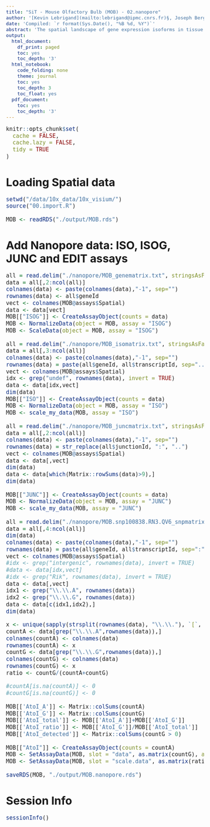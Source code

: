```yaml
---
title: "SiT - Mouse Olfactory Bulb (MOB) - 02.nanopore"
author: '[Kevin Lebrigand](mailto:lebrigand@ipmc.cnrs.fr)§, Joseph Bergenstråhle §, Kim Thrane §, Annelie Mollbrink, Pascal Barbry, Rainer Waldmann and Joakim Lundeberg'
date: 'Compiled: `r format(Sys.Date(), "%B %d, %Y")`'
abstract: 'The spatial landscape of gene expression isoforms in tissue sections.'
output:
  html_document:
    df_print: paged
    toc: yes
    toc_depth: '3'
  html_notebook:
    code_folding: none
    theme: journal
    toc: yes
    toc_depth: 3
    toc_float: yes
  pdf_document:
    toc: yes
    toc_depth: '3'
---
```


<style type="text/css">

body, td {
   font-size: 15px;
}
code.r{
  font-size: 15px;
}
pre {
  font-size: 15px
}
</style>

```r
knitr::opts_chunk$set(
  cache = FALSE,
  cache.lazy = FALSE,
  tidy = TRUE
)
```

# Loading Spatial data

```r

setwd("/data/10x_data/10x_visium/")
source("00.import.R")

MOB <- readRDS("./output/MOB.rds")

```

# Add Nanopore data: ISO, ISOG, JUNC and EDIT assays

```r

all = read.delim("./nanopore/MOB_genematrix.txt", stringsAsFactors = F)
data = all[,2:ncol(all)]
colnames(data) <- paste(colnames(data),"-1", sep="")
rownames(data) <- all$geneId
vect <- colnames(MOB@assays$Spatial)
data <- data[vect]
MOB[["ISOG"]] <- CreateAssayObject(counts = data)
MOB <- NormalizeData(object = MOB, assay = "ISOG")
MOB <- ScaleData(object = MOB, assay = "ISOG")

all = read.delim("./nanopore/MOB_isomatrix.txt", stringsAsFactors = F)
data = all[,3:ncol(all)]
colnames(data) <- paste(colnames(data),"-1", sep="")
rownames(data) = paste(all$geneId, all$transcriptId, sep="..")
vect <- colnames(MOB@assays$Spatial)
idx <- grep("undef", rownames(data), invert = TRUE)
data <- data[idx,vect]
dim(data)
MOB[["ISO"]] <- CreateAssayObject(counts = data)
MOB <- NormalizeData(object = MOB, assay = "ISO")
MOB <- scale_my_data(MOB, assay = "ISO")

all = read.delim("./nanopore/MOB_juncmatrix.txt", stringsAsFactors = F)
data = all[,2:ncol(all)]
colnames(data) <- paste(colnames(data),"-1", sep="")
rownames(data) = str_replace(all$junctionId, ":", "..")
vect <- colnames(MOB@assays$Spatial)
data <- data[,vect]
dim(data)
data <- data[which(Matrix::rowSums(data)>9),]
dim(data)

MOB[["JUNC"]] <- CreateAssayObject(counts = data)
MOB <- NormalizeData(object = MOB, assay = "JUNC")
MOB <- scale_my_data(MOB, assay = "JUNC")

all = read.delim("./nanopore/MOB.snp100838.RN3.QV6_snpmatrix.csv", sep=",", stringsAsFactors = F)
data = all[,4:ncol(all)]
dim(data)
colnames(data) <- paste(colnames(data),"-1", sep="")
rownames(data) = paste(all$geneId, all$transcriptId, sep=":")
vect <- colnames(MOB@assays$Spatial)
#idx <- grep("intergenic", rownames(data), invert = TRUE)
#data <- data[idx,vect]
#idx <- grep("Rik", rownames(data), invert = TRUE)
data <- data[,vect]
idx1 <- grep("\\.\\.A", rownames(data))
idx2 <- grep("\\.\\.G", rownames(data))
data <- data[c(idx1,idx2),]
dim(data)

x <- unique(sapply(strsplit(rownames(data), "\\.\\."), `[`, 1))
countA <- data[grep("\\.\\.A",rownames(data)),]
colnames(countA) <- colnames(data)
rownames(countA) <- x
countG <- data[grep("\\.\\.G",rownames(data)),]
colnames(countG) <- colnames(data)
rownames(countG) <- x
ratio <- countG/(countA+countG)

#countA[is.na(countA)] <- 0
#countG[is.na(countG)] <- 0

MOB[['AtoI_A']] <- Matrix::colSums(countA)
MOB[['AtoI_G']] <- Matrix::colSums(countG)
MOB[['AtoI_total']] <- MOB[['AtoI_A']]+MOB[['AtoI_G']]
MOB[['AtoI_ratio']] <- MOB[['AtoI_G']]/MOB[['AtoI_total']]
MOB[['AtoI_detected']] <- Matrix::colSums(countG > 0)

MOB[["AtoI"]] <- CreateAssayObject(counts = countA)
MOB <- SetAssayData(MOB, slot = "data", as.matrix(countG), assay = "AtoI")
MOB <- SetAssayData(MOB, slot = "scale.data", as.matrix(ratio), assay = "AtoI")

saveRDS(MOB, "./output/MOB.nanopore.rds")

```

# Session Info

```r
sessionInfo()
```

